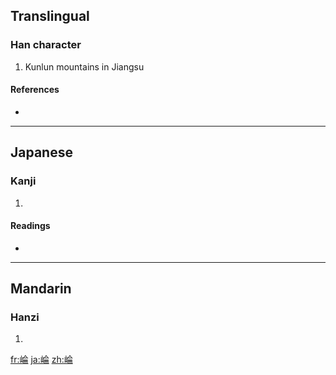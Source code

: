 {{also|崙}}
==Translingual==

===Han character===
{{Han char|rn=46|rad=山|as=08|sn=11|four=|canj=山人一月 (UOMB), X山人一月 (XUOMB)}}

# Kunlun mountains in Jiangsu

====References====
* {{Han ref|kx=0314.110|dkj=08182|dj=0615.020|hdz=10781.050|uh=5D18|ud=23832}}

----

==Japanese==

===Kanji===
{{ja-kanji|grade=|rs=山08}}

# {{defn|Japanese}}

====Readings====
* {{ja-readings|on=[[ろん]] (ron)|kun=}}

----

==Mandarin==

===Hanzi===
{{cmn-hanzi|pin=[[dòng]] ([[dong4]]), [[lún]] ([[lun2]])|wg=tung<sup>4</sup>, lun<sup>2</sup>}}

# {{defn|Mandarin}}

[[fr:崘]]
[[ja:崘]]
[[zh:崘]]